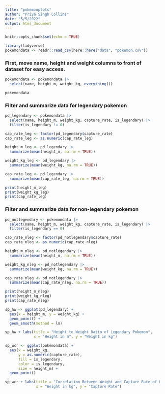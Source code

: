 ```yaml
---
title: "pokemonplots"
author: "Priya Singh Collins"
date: "5/5/2022"
output: html_document
---
```

```r
knitr::opts_chunk$set(echo = TRUE)

library(tidyverse)
pokemondata <- readr::read_csv(here::here("data", "pokemon.csv"))
```

### First, move name, height and weight columns to front of dataset for easy access.
```r
pokemondata <- pokemondata |>
  select(name, height_m, weight_kg, everything())

pokemondata
```

### Filter and summarize data for legendary pokemon
```r
pd_legendary <- pokemondata |>
  select(name, height_m, weight_kg, capture_rate, is_legendary) |>
  filter(is_legendary != 0)

cap_rate_leg <- factor(pd_legendary$capture_rate)
cap_rate_leg <- as.numeric(cap_rate_leg)

height_m_leg <- pd_legendary |>
  summarize(mean(height_m, na.rm = TRUE))

weight_kg_leg <- pd_legendary |>
  summarize(mean(weight_kg, na.rm = TRUE))

cap_rate_leg <- pd_legendary |>
  summarize(mean(cap_rate_leg, na.rm = TRUE))

print(height_m_leg)
print(weight_kg_leg)
print(cap_rate_leg)
```

### Filter and summarize data for non-legendary pokemon
```r
pd_notlegendary <- pokemondata |>
  select(name, height_m, weight_kg, capture_rate, is_legendary) |>
  filter(is_legendary == 0)

cap_rate_nleg <- factor(pd_notlegendary$capture_rate)
cap_rate_nleg <- as.numeric(cap_rate_nleg)

height_m_nleg <- pd_notlegendary |>
  summarize(mean(height_m, na.rm = TRUE))

weight_kg_nleg <- pd_notlegendary |>
  summarize(mean(weight_kg, na.rm = TRUE))

cap_rate_nleg <- pd_notlegendary |>
  summarize(mean(cap_rate_nleg, na.rm = TRUE))

print(height_m_nleg)
print(weight_kg_nleg)
print(cap_rate_nleg)
```

```r
sp_hw <- ggplot(pd_legendary) +
  aes(x = height_m, y = weight_kg) +
  geom_point() +
  geom_smooth(method = lm)

sp_hw + labs(title = "Height to Weight Ratio of Legendary Pokemon",
             x = "Height in m", y = "Weight in kg")
```

```r
sp_wcr <- ggplot(pokemondata) +
  aes(x = weight_kg,
      y = as.numeric(capture_rate),
      fill = is_legendary,
      color = is_legendary,
      size = height_m) +
  geom_point()

sp_wcr + labs(title = "Correlation Between Weight and Capture Rate of Legendary and Non-Legendary Pokemon",
              x = "Weight in kg", y = "Capture Rate")
```
